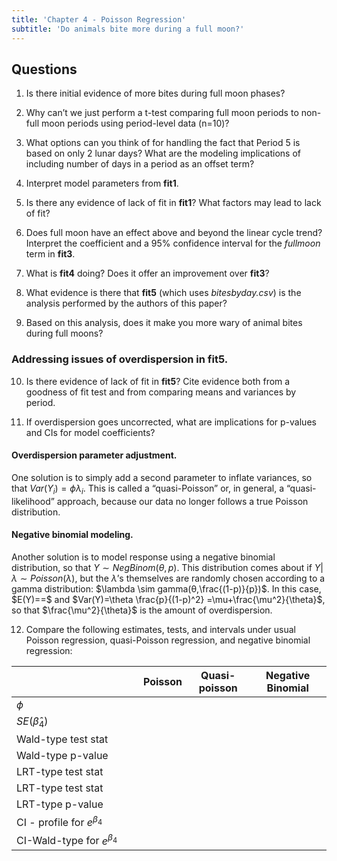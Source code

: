 ```yaml
---
title: 'Chapter 4 - Poisson Regression'
subtitle: 'Do animals bite more during a full moon?'
---
```

  
## Questions


1.  Is there initial evidence of more bites during full moon phases?

2.  Why can’t we just perform a t-test comparing full moon periods to non-full moon periods using period-level data (n=10)?

3.  What options can you think of for handling the fact that Period 5 is based on only 2 lunar days? What are the modeling implications of including number of days in a period as an offset term?

4.  Interpret model parameters from **fit1**.

5.  Is there any evidence of lack of fit in **fit1**? What factors may lead to lack of fit?

6.  Does full moon have an effect above and beyond the linear cycle trend? Interpret the coefficient and a 95% confidence interval for the *fullmoon* term in **fit3**.

7.  What is **fit4** doing? Does it offer an improvement over **fit3**?

8.  What evidence is there that **fit5** (which uses *bitesbyday.csv*) is the analysis performed by the authors of this paper?

9.  Based on this analysis, does it make you more wary of animal bites during full moons?

### Addressing issues of overdispersion in fit5.

10. Is there evidence of lack of fit in **fit5**? Cite evidence both from a goodness of fit test and from comparing means and variances by period.

11. If overdispersion goes uncorrected, what are implications for p-values and CIs for model coefficients?

#### Overdispersion parameter adjustment. 
One solution is to simply add a second parameter to inflate variances, so that $Var(Y_i)=\phi\lambda_i$. This is called a “quasi-Poisson” or, in general, a “quasi-likelihood” approach, because our data no longer follows a true Poisson distribution.

#### Negative binomial modeling. 
Another solution is to model response using a negative binomial distribution, so that $Y\sim NegBinom(\theta,p)$. This distribution comes about if $Y|λ\sim Poisson(λ)$, but the $\lambda$'s themselves are randomly chosen according to a gamma distribution: $\lambda \sim gamma(θ,\frac{(1-p)}{p})$. In this case, $E(Y)=\theta \frac{p}{(1-p)}=\mu $ and $Var(Y)=\theta \frac{p}{(1-p)^2} =\mu+\frac{\mu^2}{\theta}$, so that $\frac{\mu^2}{\theta}$ is the amount of overdispersion.

12. Compare the following estimates, tests, and intervals under usual Poisson regression, quasi-Poisson regression, and negative binomial regression:

|                                | Poisson | Quasi-poisson | Negative Binomial |
|--------------------------------|---------|---------------|-------------------|
| $\phi$                         |         |               |                   |
| $SE(\hat{\beta}_4$)            |         |               |                   |
| Wald-type test stat            |         |               |                   |
| Wald-type p-value              |         |               |                   |
| LRT-type test stat             |         |               |                   |
| LRT-type test stat             |         |               |                   |
| LRT-type p-value               |         |               |                   |
| CI - profile for $e^{\beta_4}$ |         |               |                   |
| CI-Wald-type for $e^{\beta_4}$ |         |               |                   |

